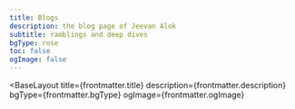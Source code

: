 ```yaml
---
title: Blogs
description: the blog page of Jeevan Alok
subtitle: ramblings and deep dives
bgType: rose
toc: false
ogImage: false
---
```



<BaseLayout
  title={frontmatter.title}
  description={frontmatter.description}
  bgType={frontmatter.bgType}
  ogImage={frontmatter.ogImage}
>
  <StandardLayout title={frontmatter.title} subtitle={frontmatter.subtitle}>
    <ListView pageToc={frontmatter.toc} collectionType="blog" tag={null} />
  </StandardLayout>
</BaseLayout>
